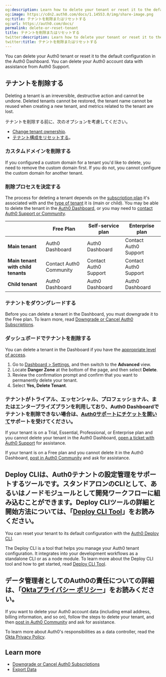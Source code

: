 ```yaml
---
og:description: Learn how to delete your tenant or reset it to the default configuration.
og:image: https://cdn2.auth0.com/docs/1.14553.0/img/share-image.png
og:title: テナントを削除またはリセットする
og:url: https://auth0.com/docs/
permalink: delete-or-reset-tenant
title: テナントを削除またはリセットする
twitter:description: Learn how to delete your tenant or reset it to the default configuration.
twitter:title: テナントを削除またはリセットする
---
```


You can delete your Auth0 tenant or reset it to the default configuration in the <Tooltip tip="Auth0 Dashboard: Auth0's main product to configure your services." cta="View Glossary" href="/docs/glossary?term=Auth0+Dashboard">Auth0 Dashboard</Tooltip>. You can delete your Auth0 account data with assistance from Auth0 Support.

## テナントを削除する

<Warning>

Deleting a tenant is an irreversible, destructive action and cannot be undone. Deleted tenants cannot be restored, the tenant name cannot be reused when creating a new tenant, and metrics related to the tenant are lost.

</Warning>

テナントを削除する前に、次のオプションを考慮してください。

* [Change tenant ownership](/docs/get-started/manage-dashboard-access).
* [テナント構成をリセットする](#reset-tenant-configuration)。

### カスタムドメインを削除する

If you configured a <Tooltip tip="Custom Domain: Third-party domain with a specialized, or vanity, name." cta="View Glossary" href="/docs/glossary?term=custom+domain">custom domain</Tooltip> for a tenant you'd like to delete, you need to remove the custom domain first. If you do not, you cannot configure the custom domain for another tenant.

### 削除プロセスを決定する

The process for deleting a tenant depends on the [subscription plan](https://www.auth0.com/pricing) it's associated with and the [type of tenant](/docs/get-started/auth0-overview/create-tenants/child-tenants) it is (main or child). You may be able to delete the tenant in the [Auth0 Dashboard](#delete-tenant-in-auth0-dashboard), or you may need to [contact Auth0 Support or Community](#contact-auth0-support-or-community).

<table class="table"><thead>
<tr>
<th></th>
<th><strong>Free Plan</strong></th>
<th><strong>Self-service plan</strong></th>
<th><strong>Enterprise plan</strong></th>
</tr>
</thead>
<tbody>
<tr>
<td><strong>Main tenant</strong></td>
<td>Auth0 Dashboard</td>
<td>Auth0 Dashboard</td>
<td>Contact Auth0 Support</td>
</tr>
<tr>
<td><strong>Main tenant with child tenants</strong></td>
<td>Contact Auth0 Community</td>
<td>Contact Auth0 Support</td>
<td>Contact Auth0 Support</td>
</tr>
<tr>
<td><strong>Child tenant</strong></td>
<td>Auth0 Dashboard</td>
<td>Auth0 Dashboard</td>
<td>Auth0 Dashboard</td>
</tr>
</tbody>
</table>

### テナントをダウングレードする

Before you can delete a tenant in the Dashboard, you must downgrade it to the Free plan. To learn more, read [Downgrade or Cancel Auth0 Subscriptions](/docs/troubleshoot/customer-support/manage-subscriptions/downgrade-or-cancel-subscriptions).

### ダッシュボードでテナントを削除する

You can delete a tenant in the Dashboard if you have the [appropriate level of access](/docs/get-started/manage-dashboard-access/feature-access-by-role).

1. Go to [Dashboard > Settings](https://manage.auth0.com/#/tenant/advanced), and then switch to the **Advanced** view.
2. Locate **Danger Zone** at the bottom of the page, and then select **Delete**.
3. Review the confirmation prompt and confirm that you want to permanently delete your tenant.
4. Select **Yes, Delete Tenant**.

### テナントがトライアル、エッセンシャル、プロフェッショナル、またはエンタープライズプランを利用しており、Auth0 Dashboardでテナントを削除できない場合は、[Auth0サポートにチケットを開いて](/support/open-and-manage-support-tickets)サポートを受けてください。

If your tenant is on a Trial, Essential, Professional, or Enterprise plan and you cannot delete your tenant in the Auth0 Dashboard, [open a ticket with Auth0 Support](/docs/troubleshoot/customer-support/open-and-manage-support-tickets) for assistance.

If your tenant is on a Free plan and you cannot delete it in the Auth0 Dashboard, [post in Auth0 Community](https://community.auth0.com/) and ask for assistance.

## Deploy CLIは、Auth0テナントの設定管理をサポートするツールです。スタンドアロンのCLIとして、あるいはノードモジュールとして開発ワークフローに組み込むことができます。Deploy CLIツールの詳細と開始方法については、「[Deploy CLI Tool](/deploy/deploy-cli-tool)」をお読みください。

You can reset your tenant to its default configuration with the [Auth0 Deploy CLI](https://github.com/auth0/auth0-deploy-cli).

The Deploy CLI is a tool that helps you manage your Auth0 tenant configuration. It integrates into your development workflows as a standalone CLI or as a node module. To learn more about the Deploy CLI tool and how to get started, read [Deploy CLI Tool](/docs/deploy-monitor/deploy-cli-tool).

## データ管理者としてのAuth0の責任についての詳細は、「[Oktaプライバシー ポリシー]()」をお読みください。

If you want to delete your Auth0 account data (including email address, billing information, and so on), follow the steps to delete your tenant, and then [post in Auth0 Community](https://community.auth0.com/) and ask for assistance.

To learn more about Auth0's responsibilities as a data controller, read the [Okta Privacy Policy](https://www.okta.com/privacy-policy/).

## Learn more

* [Downgrade or Cancel Auth0 Subscriptions](/docs/troubleshoot/customer-support/manage-subscriptions/downgrade-or-cancel-subscriptions)
* [Export Data](/docs/troubleshoot/customer-support/manage-subscriptions/export-data)